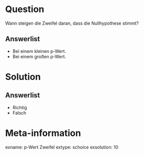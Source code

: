 Question
========

Wann steigen die Zweifel daran, dass die Nullhypothese stimmt?

Answerlist
----------
* Bei einem kleinen p-Wert.
* Bei einem großen p-Wert.

Solution
========

Answerlist
----------
* Richtig
* Falsch

Meta-information
================
exname: p-Wert Zweifel
extype: schoice
exsolution: 10